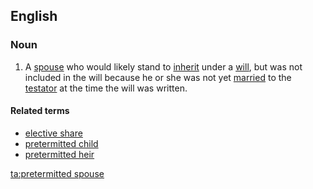 ==English==

===Noun===
{{wikipedia}}
{{en-noun|head=[[pretermitted]] [[spouse]]}}
# {{label|en|legal}} A [[spouse]] who would likely stand to [[inherit]] under a [[will]], but was not included in the will because he or she was not yet [[married]] to the [[testator]] at the time the will was written.

====Related terms====
* [[elective share]]
* [[pretermitted child]]
* [[pretermitted heir]]

[[ta:pretermitted spouse]]